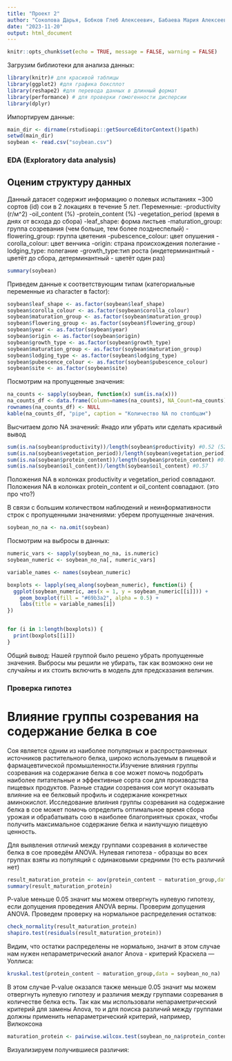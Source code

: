 ```yaml
---
title: "Проект 2"
author: "Соколова Дарья, Бобков Глеб Алексеевич, Бабаева Мария Алексеевна"
date: "2023-11-20"
output: html_document
---
```


```r
knitr::opts_chunk$set(echo = TRUE, message = FALSE, warning = FALSE)
```
Загрузим библиотеки для анализа данных:
```r
library(knitr)# для красивой таблицы
library(ggplot2) #для графика боксплот
library(reshape2) #для перевода данных в длинный формат
library(performance) # для проверки гомогенности дисперсии 
library(dplyr)
```
Импортируем данные:
```r
main_dir <- dirname(rstudioapi::getSourceEditorContext()$path) 
setwd(main_dir)
soybean <- read.csv("soybean.csv")
```
### EDA (Exploratory data analysis)
## Оценим структуру данных

Данный датасет содержит информацию о полевых испытаниях ~300 сортов (id) сои в 2 локациях в течение 5 лет. 
Переменные:
-productivity (г/м^2)
-oil_content (%)
-protein_content (%) 
-vegetation_period (время в днях от всхода до сбора) 
-leaf_shape: форма листьев 
-maturation_group: группа созревания (чем больше, тем более позднеспелый) 
-flowering_group: группа цветения
-pubescence_colour: цвет опушения
-corolla_colour: цвет венчика 
-origin: страна происхождения полегание 
-lodging_type: полегание
-growth_type:тип роста (индетерминантный - цветёт до сбора, детерминантный - цветёт один раз)
```r
summary(soybean)
```
Приведем данные к соответствующим типам (категориальные переменные из character в factor):
```r
soybean$leaf_shape <- as.factor(soybean$leaf_shape)
soybean$corolla_colour <- as.factor(soybean$corolla_colour)
soybean$maturation_group <- as.factor(soybean$maturation_group)
soybean$flowering_group <- as.factor(soybean$flowering_group)
soybean$year <- as.factor(soybean$year)
soybean$origin <- as.factor(soybean$origin)
soybean$growth_type <- as.factor(soybean$growth_type)
soybean$maturation_group <- as.factor(soybean$maturation_group)
soybean$lodging_type <- as.factor(soybean$lodging_type)
soybean$pubescence_colour <- as.factor(soybean$pubescence_colour)
soybean$site <- as.factor(soybean$site)
```
Посмотрим на пропущенные значения:
```r
na_counts <- sapply(soybean, function(x) sum(is.na(x)))
na_counts_df <- data.frame(Column=names(na_counts), NA_Count=na_counts)
rownames(na_counts_df) <- NULL
kable(na_counts_df, "pipe", caption = "Количество NA по столбцам")
```
Высчитаем долю NA значений: #надо или убрать или сделать красивый вывод
```r
sum(is.na(soybean$productivity))/length(soybean$productivity) #0.52 (52% составляют NA)
sum(is.na(soybean$vegetation_period))/length(soybean$vegetation_period) #0.52
sum(is.na(soybean$protein_content))/length(soybean$protein_content) #0.57 (57% составляют NA)
sum(is.na(soybean$oil_content))/length(soybean$oil_content) #0.57
```

Положения NA в колонках productivity и vegetation_period совпадают.
Положения NA в колонках protein_content и oil_content совпадают.
(это про что?)

В связи с большим количеством наблюдений и неинформативности строк с пропущенными значениями:
уберем пропущенные значения.
```r
soybean_no_na <- na.omit(soybean)
```
Посмотрим на выбросы в данных:
```r
numeric_vars <- sapply(soybean_no_na, is.numeric)
soybean_numeric <- soybean_no_na[, numeric_vars]

variable_names <- names(soybean_numeric)

boxplots <- lapply(seq_along(soybean_numeric), function(i) {
  ggplot(soybean_numeric, aes(x = 1, y = soybean_numeric[[i]])) + 
    geom_boxplot(fill = "#69b3a2", alpha = 0.5) +
    labs(title = variable_names[i])  
})


for (i in 1:length(boxplots)) {
  print(boxplots[[i]])
}
```

Общий вывод:
Нашей группой было решено убрать пропущенные значения. Выбросы мы решили не убирать, так как возможно они не случайны и их стоить включить в модель для предсказания величин. 

### Проверка гипотез
# Влияние группы созревания на содержание белка в сое

Соя является одним из наиболее популярных и распространенных источников растительного белка, широко используемым в пищевой и фармацевтической промышленности.Изучение влияния группы созревания на содержание белка в сое может помочь подобрать наиболее питательные и эффективные сорта сои для производства пищевых продуктов. Разные стадии созревания сои могут оказывать влияние на ее белковый профиль и содержание конкретных аминокислот. Исследование влияния группы созревания на содержание белка в сое может помочь определить оптимальное время сбора урожая и обрабатывать сою в наиболее благоприятных сроках, чтобы получить максимальное содержание белка и наилучшую пищевую ценность.

Для выявления отличий между группами созревания в количестве белка в сое проведём ANOVA.
Нулевая гипотеза - образцы во всех группах взяты из популяций с одинаковыми средними (то есть различий нет)
```r
result_maturation_protein <- aov(protein_content ~ maturation_group,data = soybean_no_na)
summary(result_maturation_protein)
```
P-value меньше 0.05 значит мы можем отвергнуть нулевую гипотезу, если допущения проведения ANOVA верны. Проверим допущения ANOVA.
Проведем проверку на нормальное распределения остатков:
```r
check_normality(result_maturation_protein)
shapiro.test(residuals(result_maturation_protein)) 
```
Видим, что остатки распределены не нормально, значит в этом случае нам нужен непараметрический аналог Anova - критерий Краскела — Уоллиса:
```r
kruskal.test(protein_content ~ maturation_group,data = soybean_no_na)
```
В этом случае P-value оказался также меньше 0.05 значит мы можем отвергнуть нулевую гипотезу и различия между группами созревания в количестве белка есть.
Так как мы использовали непараметрический критерий для замены Anova, то и для поиска различий между группами должны применить непараметрический критерий, например, Вилкоксона 
```r
maturation_protein <- pairwise.wilcox.test(soybean_no_na$protein_content,soybean_no_na$maturation_group , p.adjust.method = "bonferroni")
```
Визуализируем получившиеся различия:



